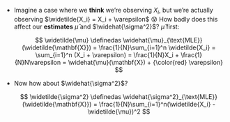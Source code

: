 * Imagine a case where we **think** we're observing $X_i$, but we're actually observing $\widetilde{X_i} = X_i + \varepsilon$ 😰 How badly does this affect our **estimates** $\widehat{\mu}$ and $\widehat{\sigma^2}$? $\widehat{\mu}$ first:

    $$
    \widetilde{\mu} \definedas \widehat{\mu}_{\text{MLE}}(\widetilde{\mathbf{X}}) = \frac{1}{N}\sum_{i=1}^n \widetilde{X_i} = \sum_{i=1}^n (X_i + \varepsilon) = \frac{1}{N}X_i + \frac{1}{N}N\varepsilon = \widehat{\mu}(\mathbf{X}) + {\color{red} \varepsilon}
    $$

* Now how about $\widehat{\sigma^2}$?

    $$
    \widetilde{\sigma^2} \definedas \widehat{\sigma^2}_{\text{MLE}}(\widetilde{\mathbf{X}}) = \frac{1}{N}\sum_{i=1}^n(\widetilde{X_i} - \widetilde{\mu})^2
    $$